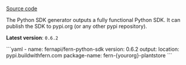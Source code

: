 [Source code](https://github.com/fern-api/fern-python)

The Python SDK generator outputs a fully functional Python
SDK. It can publish the SDK to pypi.org (or any other pypi repository).

**Latest version**: `0.6.2`

<CodeBlock title="generators.yml">
```yaml
- name: fernapi/fern-python-sdk
  version: 0.6.2
  output:
    location: pypi.buildwithfern.com
    package-name: fern-{yourorg}-plantstore
```
</CodeBlock>
